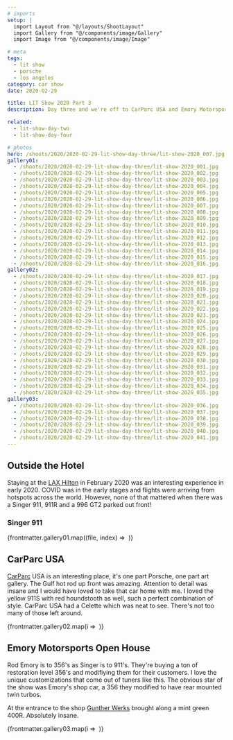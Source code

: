 ```yaml
---
# imports
setup: |
  import Layout from "@/layouts/ShootLayout"
  import Gallery from "@/components/image/Gallery"
  import Image from "@/components/image/Image"

# meta
tags:
  - lit show
  - porsche
  - los angeles
category: car show
date: 2020-02-29

title: LIT Show 2020 Part 3
description: Day three and we're off to CarParc USA and Emory Motorsports. I got to shoot a Singer 911 as well!

related:
  - lit-show-day-two
  - lit-show-day-four

# photos
hero: /shoots/2020/2020-02-29-lit-show-day-three/lit-show-2020_007.jpg
gallery01:
  - /shoots/2020/2020-02-29-lit-show-day-three/lit-show-2020_001.jpg
  - /shoots/2020/2020-02-29-lit-show-day-three/lit-show-2020_002.jpg
  - /shoots/2020/2020-02-29-lit-show-day-three/lit-show-2020_003.jpg
  - /shoots/2020/2020-02-29-lit-show-day-three/lit-show-2020_004.jpg
  - /shoots/2020/2020-02-29-lit-show-day-three/lit-show-2020_005.jpg
  - /shoots/2020/2020-02-29-lit-show-day-three/lit-show-2020_006.jpg
  - /shoots/2020/2020-02-29-lit-show-day-three/lit-show-2020_007.jpg
  - /shoots/2020/2020-02-29-lit-show-day-three/lit-show-2020_008.jpg
  - /shoots/2020/2020-02-29-lit-show-day-three/lit-show-2020_009.jpg
  - /shoots/2020/2020-02-29-lit-show-day-three/lit-show-2020_010.jpg
  - /shoots/2020/2020-02-29-lit-show-day-three/lit-show-2020_011.jpg
  - /shoots/2020/2020-02-29-lit-show-day-three/lit-show-2020_012.jpg
  - /shoots/2020/2020-02-29-lit-show-day-three/lit-show-2020_013.jpg
  - /shoots/2020/2020-02-29-lit-show-day-three/lit-show-2020_014.jpg
  - /shoots/2020/2020-02-29-lit-show-day-three/lit-show-2020_015.jpg
  - /shoots/2020/2020-02-29-lit-show-day-three/lit-show-2020_016.jpg
gallery02:
  - /shoots/2020/2020-02-29-lit-show-day-three/lit-show-2020_017.jpg
  - /shoots/2020/2020-02-29-lit-show-day-three/lit-show-2020_018.jpg
  - /shoots/2020/2020-02-29-lit-show-day-three/lit-show-2020_019.jpg
  - /shoots/2020/2020-02-29-lit-show-day-three/lit-show-2020_020.jpg
  - /shoots/2020/2020-02-29-lit-show-day-three/lit-show-2020_021.jpg
  - /shoots/2020/2020-02-29-lit-show-day-three/lit-show-2020_022.jpg
  - /shoots/2020/2020-02-29-lit-show-day-three/lit-show-2020_023.jpg
  - /shoots/2020/2020-02-29-lit-show-day-three/lit-show-2020_024.jpg
  - /shoots/2020/2020-02-29-lit-show-day-three/lit-show-2020_025.jpg
  - /shoots/2020/2020-02-29-lit-show-day-three/lit-show-2020_026.jpg
  - /shoots/2020/2020-02-29-lit-show-day-three/lit-show-2020_027.jpg
  - /shoots/2020/2020-02-29-lit-show-day-three/lit-show-2020_028.jpg
  - /shoots/2020/2020-02-29-lit-show-day-three/lit-show-2020_029.jpg
  - /shoots/2020/2020-02-29-lit-show-day-three/lit-show-2020_030.jpg
  - /shoots/2020/2020-02-29-lit-show-day-three/lit-show-2020_031.jpg
  - /shoots/2020/2020-02-29-lit-show-day-three/lit-show-2020_032.jpg
  - /shoots/2020/2020-02-29-lit-show-day-three/lit-show-2020_033.jpg
  - /shoots/2020/2020-02-29-lit-show-day-three/lit-show-2020_034.jpg
  - /shoots/2020/2020-02-29-lit-show-day-three/lit-show-2020_035.jpg
gallery03:
  - /shoots/2020/2020-02-29-lit-show-day-three/lit-show-2020_036.jpg
  - /shoots/2020/2020-02-29-lit-show-day-three/lit-show-2020_037.jpg
  - /shoots/2020/2020-02-29-lit-show-day-three/lit-show-2020_038.jpg
  - /shoots/2020/2020-02-29-lit-show-day-three/lit-show-2020_039.jpg
  - /shoots/2020/2020-02-29-lit-show-day-three/lit-show-2020_040.jpg
  - /shoots/2020/2020-02-29-lit-show-day-three/lit-show-2020_041.jpg
---
```


## Outside the Hotel

Staying at the [LAX Hilton](https://www.hilton.com/en/hotels/laxahhh-hilton-los-angeles-airport/) in February 2020 was an interesting experience in early 2020. COVID was in the early stages and flights were arriving from hotspots across the world. However, none of that mattered when there was a Singer 911, 911R and a 996 GT2 parked out front!

### Singer 911

<div class="gallery">
    {frontmatter.gallery01.map((file, index) =>
        <Gallery file={file} id={index}>
            <Image
                file={file}
                sizes="(min-width: 1024px) 800px, 100vw"
            />
        </Gallery>
    )}
</div>

## CarParc USA

[CarParc](https://carparcusa.com/) USA is an interesting place, it's one part Porsche, one part art gallery. The Gulf hot rod up front was amazing. Attention to detail was insane and I would have loved to take that car home with me. I loved the yellow 911S with red houndstooth as well, such a perfect combination of style. CarParc USA had a Celette which was neat to see. There's not too many of those left around.

<div class="gallery">
    {frontmatter.gallery02.map(i =>
        <Gallery file={i}>
            <Image
                file={i}
                sizes="(min-width: 1024px) 800px, 100vw"
            />
        </Gallery>
    )}
</div>

## Emory Motorsports Open House

Rod Emory is to 356's as Singer is to 911's. They're buying a ton of restoration level 356's and modifiying them for their customers. I love the unique customizations that come out of tuners like this. The obvious star of the show was Emory's shop car, a 356 they modified to have rear mounted twin turbos.

At the entrance to the shop [Gunther Werks](https://www.guntherwerks.com/) brought along a mint green 400R. Absolutely insane.

<div class="gallery">
    {frontmatter.gallery03.map(i =>
        <Gallery file={i}>
            <Image
                file={i}
                sizes="(min-width: 1024px) 800px, 100vw"
            />
        </Gallery>
    )}
</div>
